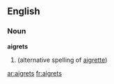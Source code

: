 ==English==

===Noun===
'''aigrets'''

#{{plural of|aigret}} (alternative spelling of [[aigrette]])

[[ar:aigrets]]
[[fr:aigrets]]